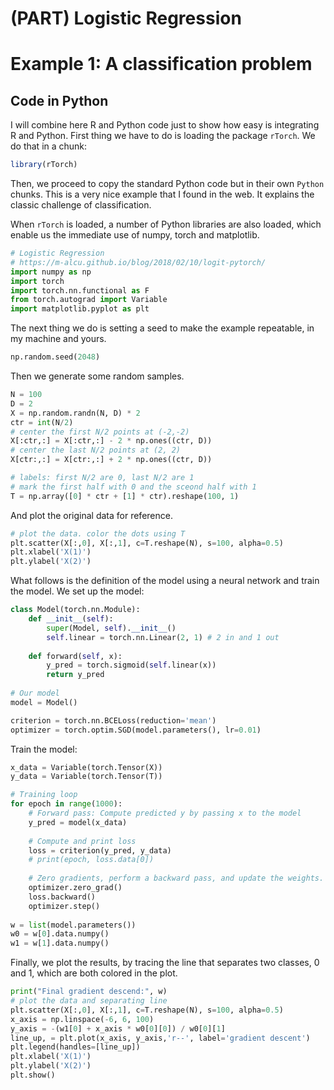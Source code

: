 # (PART) Logistic Regression {-}

# Example 1: A classification problem

## Code in Python

I will combine here R and Python code just to show how easy is integrating R and Python. First thing we have to do is loading the package `rTorch`. We do that in a chunk:

```r
library(rTorch)
```

Then, we proceed to copy the standard Python code but in their own `Python` chunks. This is a very nice example that I found in the web. It explains the classic challenge of classification.

When `rTorch` is loaded, a number of Python libraries are also loaded, which enable us the immediate use of numpy, torch and matplotlib.


```python
# Logistic Regression
# https://m-alcu.github.io/blog/2018/02/10/logit-pytorch/
import numpy as np
import torch
import torch.nn.functional as F
from torch.autograd import Variable
import matplotlib.pyplot as plt
```

The next thing we do is setting a seed to make the example repeatable, in my machine and yours.

```python
np.random.seed(2048)
```

Then we generate some random samples.
```python
N = 100
D = 2
X = np.random.randn(N, D) * 2
ctr = int(N/2)
# center the first N/2 points at (-2,-2)
X[:ctr,:] = X[:ctr,:] - 2 * np.ones((ctr, D))
# center the last N/2 points at (2, 2)
X[ctr:,:] = X[ctr:,:] + 2 * np.ones((ctr, D))

# labels: first N/2 are 0, last N/2 are 1
# mark the first half with 0 and the sceond half with 1
T = np.array([0] * ctr + [1] * ctr).reshape(100, 1)
```

And plot the original data for reference.
```python
# plot the data. color the dots using T
plt.scatter(X[:,0], X[:,1], c=T.reshape(N), s=100, alpha=0.5)
plt.xlabel('X(1)')
plt.ylabel('X(2)')
```

What follows is the definition of the model using a neural network and train the model. We set up the model:

```python
class Model(torch.nn.Module):
    def __init__(self):
        super(Model, self).__init__()
        self.linear = torch.nn.Linear(2, 1) # 2 in and 1 out
        
    def forward(self, x):
        y_pred = torch.sigmoid(self.linear(x))
        return y_pred
    
# Our model    
model = Model()

criterion = torch.nn.BCELoss(reduction='mean')
optimizer = torch.optim.SGD(model.parameters(), lr=0.01)
```

Train the model:

```python
x_data = Variable(torch.Tensor(X))
y_data = Variable(torch.Tensor(T))

# Training loop
for epoch in range(1000):
    # Forward pass: Compute predicted y by passing x to the model
    y_pred = model(x_data)
    
    # Compute and print loss
    loss = criterion(y_pred, y_data)
    # print(epoch, loss.data[0])
    
    # Zero gradients, perform a backward pass, and update the weights.
    optimizer.zero_grad()
    loss.backward()
    optimizer.step()
    
w = list(model.parameters())
w0 = w[0].data.numpy()
w1 = w[1].data.numpy()    
```


Finally, we plot the results, by tracing the line that separates two classes, 0 and 1, which are both colored in the plot.

```python
print("Final gradient descend:", w)
# plot the data and separating line
plt.scatter(X[:,0], X[:,1], c=T.reshape(N), s=100, alpha=0.5)
x_axis = np.linspace(-6, 6, 100)
y_axis = -(w1[0] + x_axis * w0[0][0]) / w0[0][1]
line_up, = plt.plot(x_axis, y_axis,'r--', label='gradient descent')
plt.legend(handles=[line_up])
plt.xlabel('X(1)')
plt.ylabel('X(2)')
plt.show()
```

